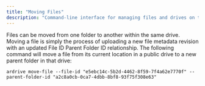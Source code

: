 ```yaml
---
title: "Moving Files"
description: "Command-line interface for managing files and drives on the Ardrive platform"
---
```


Files can be moved from one folder to another within the same drive. Moving a file is simply the process of uploading a new file metadata revision with an updated File ID Parent Folder ID relationship. The following command will move a file from its current location in a public drive to a new parent folder in that drive:

```shell
ardrive move-file --file-id "e5ebc14c-5b2d-4462-8f59-7f4a62e7770f" --parent-folder-id "a2c8a0cb-0ca7-4dbb-8bf8-93f75f308e63"
```